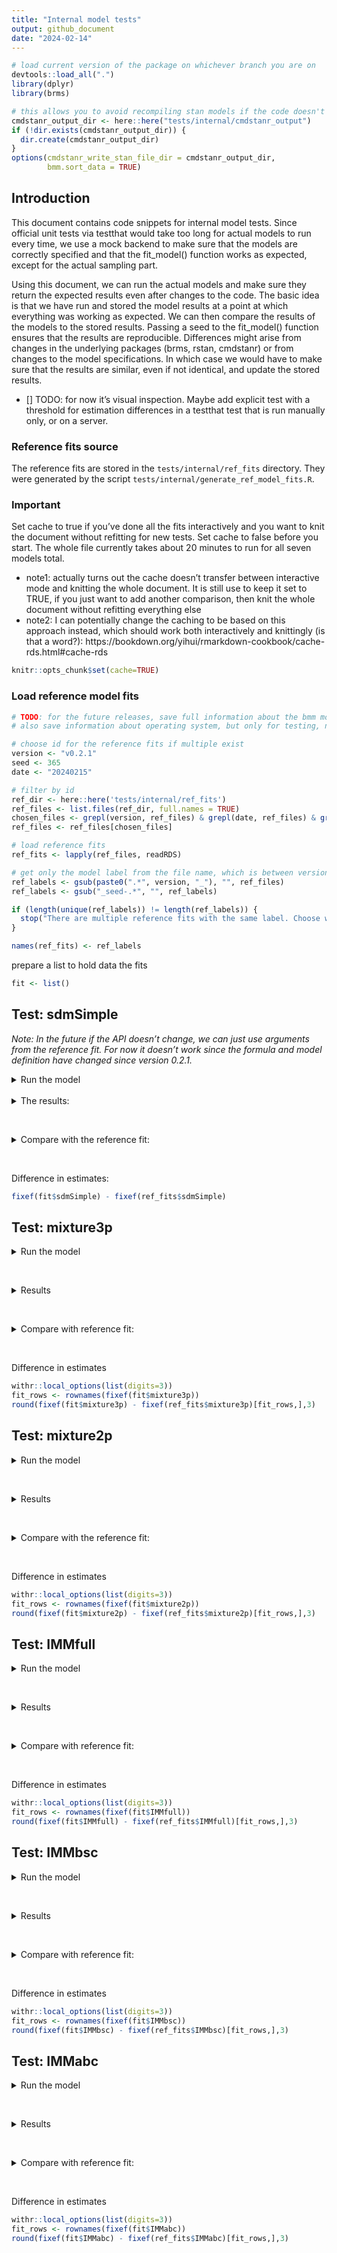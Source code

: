 ```yaml
---
title: "Internal model tests"
output: github_document
date: "2024-02-14"
---
```


```r
# load current version of the package on whichever branch you are on
devtools::load_all(".")
library(dplyr)
library(brms)

# this allows you to avoid recompiling stan models if the code doesn't change
cmdstanr_output_dir <- here::here("tests/internal/cmdstanr_output")
if (!dir.exists(cmdstanr_output_dir)) {
  dir.create(cmdstanr_output_dir)
}
options(cmdstanr_write_stan_file_dir = cmdstanr_output_dir,
        bmm.sort_data = TRUE)
```

## Introduction

This document contains code snippets for internal model tests. Since official unit tests via testthat would take too long for actual models to run every time, we use a mock backend to make sure that the models are correctly specified and that the fit_model() function works as expected, except for the actual sampling part.

Using this document, we can run the actual models and make sure they return the expected results even after changes to the code. The basic idea is that we have run and stored the model results at a point at which everything was working as expected. We can then compare the results of the models to the stored results. Passing a seed to the fit_model() function ensures that the results are reproducible. Differences might arise from changes in the underlying packages (brms, rstan, cmdstanr) or from changes to the model specifications. In which case we would have to make sure that the results are similar, even if not identical, and update the stored results.

- [] TODO: for now it's visual inspection. Maybe add explicit test with a threshold for estimation differences in a testthat test that is run manually only, or on a server.

### Reference fits source

The reference fits are stored in the `tests/internal/ref_fits` directory. They were generated by the script `tests/internal/generate_ref_model_fits.R`.

### Important

Set cache to true if you've done all the fits interactively and you want to knit the document without refitting for new tests. Set cache to false before you start. The whole file currently takes about 20 minutes to run for all seven models total.

- note1: actually turns out the cache doesn't transfer between interactive mode and knitting the whole document. It is still use to keep it set to TRUE, if you just want to add another comparison, then knit the whole document without refitting everything else
- note2: I can potentially change the caching to be based on this approach instead, which should work both interactively and knittingly (is that a word?): https://bookdown.org/yihui/rmarkdown-cookbook/cache-rds.html#cache-rds

```r
knitr::opts_chunk$set(cache=TRUE)
```

### Load reference model fits

```r
# TODO: for the future releases, save full information about the bmm model components in the reference fits
# also save information about operating system, but only for testing, not for general usage

# choose id for the reference fits if multiple exist
version <- "v0.2.1"
seed <- 365
date <- "20240215"

# filter by id
ref_dir <- here::here('tests/internal/ref_fits')
ref_files <- list.files(ref_dir, full.names = TRUE)
chosen_files <- grepl(version, ref_files) & grepl(date, ref_files) & grepl(paste0("seed-",seed), ref_files)
ref_files <- ref_files[chosen_files]

# load reference fits
ref_fits <- lapply(ref_files, readRDS)

# get only the model label from the file name, which is between version_ and _seed, 
ref_labels <- gsub(paste0(".*", version, "_"), "", ref_files)
ref_labels <- gsub("_seed-.*", "", ref_labels)

if (length(unique(ref_labels)) != length(ref_labels)) {
  stop("There are multiple reference fits with the same label. Choose which files to keep manually")
}

names(ref_fits) <- ref_labels
```

prepare a list to hold data the fits

```r
fit <- list()
```

## Test: sdmSimple

*Note: In the future if the API doesn't change, we can just use arguments from the reference fit. For now it doesn't work since the formula and model definition have changed since version 0.2.1.*

<details>
  <summary>Run the model</summary>

```r
data <- ref_fits$sdmSimple$data

formula <- bmf(c ~ 0 + SetSize,
               kappa ~ 1)

model <- sdmSimple('dev_rad')

fit$sdmSimple <- fit_model(formula, data, model,
                           parallel = TRUE,
                           chains = 4,
                           iter = 2000,
                           refresh = 500,
                           init = 1,
                           silent = 2,
                           backend = 'cmdstanr',
                           seed = seed)
```

</details>
</br>
<details>
  <summary>The results:</summary>

```r
summary(fit$sdmSimple)
```

</details>

</br>

<details>
  <summary>Compare with the reference fit:</summary>

```r
summary(ref_fits$sdmSimple)
```

</details>

</br>

Difference in estimates:

```r
fixef(fit$sdmSimple) - fixef(ref_fits$sdmSimple)
```

## Test: mixture3p

<details>
  <summary>Run the model</summary>

```r
data <- ref_fits$mixture3p$data

formula <- bmf(thetat ~ 0 + SetSize,
               thetant ~ 0 + SetSize,
               kappa ~ 0 + SetSize)

model <- mixture3p(resp_err = 'dev_rad',
                   nt_features = paste0("Item", 2:4,"_Col_rad"),
                   setsize = "SetSize")

fit$mixture3p <- fit_model(formula, data, model,
                           parallel = TRUE,
                           chains = 4,
                           iter = 1000,
                           refresh = 500,
                           init = 1,
                           silent = 2,
                           backend = 'cmdstanr',
                           seed = seed)
```


</details> </br>

<details>
  <summary>Results </summary>

```r
summary(fit$mixture3p)
```


</details> </br>

<details>
  <summary>Compare with reference fit:</summary>

```r
ref_fits$mixture3p
```


</details> </br>

Difference in estimates

```r
withr::local_options(list(digits=3))
fit_rows <- rownames(fixef(fit$mixture3p))
round(fixef(fit$mixture3p) - fixef(ref_fits$mixture3p)[fit_rows,],3)
```

## Test: mixture2p

<details>
  <summary>Run the model</summary>

```r
data <- ref_fits$mixture2p$data

formula <- bmf(thetat ~ 0 + SetSize,
               kappa ~ 0 + SetSize)

model <- mixture2p(resp_err = 'dev_rad')

fit$mixture2p <- fit_model(formula, data, model,
                           parallel = TRUE,
                           chains = 4,
                           iter = 2000,
                           refresh = 500,
                           init = 1,
                           silent = 2,
                           backend = 'cmdstanr',
                           seed = seed)
```


</details> </br>

<details>
  <summary>Results</summary>

```r
summary(fit$mixture2p)
```


</details> </br>

<details>
  <summary>Compare with the reference fit:</summary>

```r
summary(ref_fits$mixture2p)
```


</details> </br>

Difference in estimates

```r
withr::local_options(list(digits=3))
fit_rows <- rownames(fixef(fit$mixture2p))
round(fixef(fit$mixture2p) - fixef(ref_fits$mixture2p)[fit_rows,],3)
```


## Test: IMMfull

<details>
  <summary>Run the model</summary>



```r
data <- ref_fits$IMMfull$data

formula <- bmf(a ~ 0 + SetSize,
               c ~ 0 + SetSize,
               s ~ 0 + SetSize,
               kappa ~ 0 + SetSize)

model <- IMMfull(resp_err = 'dev_rad',
                 nt_features = paste0("Item", 2:4,"_Col_rad"),
                 nt_distances = paste0("Item", 2:4,"_Pos_rad"),
                 setsize = "SetSize")

fit$IMMfull <- fit_model(formula, data, model,
                           parallel = TRUE,
                           chains = 4,
                           iter = 1000,
                           refresh = 500,
                           init = 1,
                           silent = 2,
                           backend = 'cmdstanr',
                           seed = seed)
```


</details> </br>

<details>
  <summary>Results</summary>

```r
summary(fit$IMMfull)
```


</details> </br>

<details>
  <summary>Compare with reference fit:</summary>

```r
ref_fits$IMMfull
```


</details> </br>

Difference in estimates

```r
withr::local_options(list(digits=3))
fit_rows <- rownames(fixef(fit$IMMfull))
round(fixef(fit$IMMfull) - fixef(ref_fits$IMMfull)[fit_rows,],3)
```


## Test: IMMbsc

<details>
  <summary>Run the model</summary>

```r
data <- ref_fits$IMMbsc$data

formula <- bmf(c ~ 0 + SetSize,
               s ~ 0 + SetSize,
               kappa ~ 0 + SetSize)

model <- IMMbsc(resp_err = 'dev_rad',
                nt_features = paste0("Item", 2:4,"_Col_rad"),
                nt_distances = paste0("Item", 2:4,"_Pos_rad"),
                setsize = "SetSize")

fit$IMMbsc <- fit_model(formula, data, model,
                        parallel = TRUE,
                        chains = 4,
                        iter = 1000,
                        refresh = 500,
                        init = 1,
                        silent = 2,
                        backend = 'cmdstanr',
                        seed = seed)
```


</details> </br>

<details>
  <summary>Results</summary>

```r
summary(fit$IMMbsc)
```


</details> </br>

<details>
  <summary>Compare with reference fit:</summary>

```r
ref_fits$IMMbsc
```


</details> </br>

Difference in estimates

```r
withr::local_options(list(digits=3))
fit_rows <- rownames(fixef(fit$IMMbsc))
round(fixef(fit$IMMbsc) - fixef(ref_fits$IMMbsc)[fit_rows,],3)
```


## Test: IMMabc

<details>
  <summary>Run the model</summary>

```r
data <- ref_fits$IMMabc$data

formula <- bmf(a ~ 0 + SetSize,
               c ~ 0 + SetSize,
               kappa ~ 0 + SetSize)

model <- IMMabc(resp_err = 'dev_rad',
                nt_features = paste0("Item", 2:4,"_Col_rad"),
                setsize = "SetSize")

fit$IMMabc <- fit_model(formula, data, model,
                        parallel = TRUE,
                        chains = 4,
                        iter = 1000,
                        refresh = 500,
                        init = 1,
                        silent = 2,
                        backend = 'cmdstanr',
                        seed = seed)
```


</details> </br>

<details>
  <summary>Results</summary>

```r
summary(fit$IMMabc)
```


</details> </br>

<details>
  <summary>Compare with reference fit:</summary>

```r
ref_fits$IMMabc
```


</details> </br>

Difference in estimates

```r
withr::local_options(list(digits=3))
fit_rows <- rownames(fixef(fit$IMMabc))
round(fixef(fit$IMMabc) - fixef(ref_fits$IMMabc)[fit_rows,],3)
```


